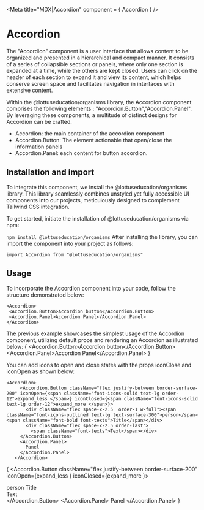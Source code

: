 
<Meta title="MDX|Accordion" component = { Accordion } />

# Accordion
The "Accordion" component is a user interface that allows content to be organized and presented in a hierarchical and compact manner. 
It consists of a series of collapsible sections or panels, where only one section is expanded at a time, while the others are kept 
closed. Users can click on the header of each section to expand it and view its content, which helps conserve screen space and 
facilitates navigation in interfaces with extensive content.

Within the @lottuseducation/organisms library, the Accordion component comprises the following elements : "Accordion.Button","Accordion.Panel".
By leveraging these components, a multitude of distinct designs for Accordion can be crafted.

- Accordion: the main container of the accordion component
- Accordion.Button: The element actionable that open/close the information panels
- Accordion.Panel: each content for button accordion.

## Installation and import
To integrate this component, we install the @lottuseducation/organisms library.
This library seamlessly combines unstyled yet fully accessible UI components into our projects,
 meticulously designed to complement Tailwind CSS integration.

To get started, initiate the installation of @lottuseducation/organisms via npm:

  ``` npm install @lottuseducation/organisms ```
After installing the library, you can import the component into your project as follows:

```import Accordion from "@lottuseducation/organisms" ```

## Usage

To incorporate the Accordion component into your code, follow the structure demonstrated below:

```
<Accordion>
 <Accordion.Button>Accordion button</Accordion.Button>
 <Accordion.Panel>Accordion Panel</Accordion.Panel>
</Accordion>
```
The previous example showcases the simplest usage of the Accordion component, utilizing default props and rendering
 an Accordion as illustrated below:
{
<Accordion>
 <Accordion.Button>Accordion button</Accordion.Button>
 <Accordion.Panel>Accordion Panel</Accordion.Panel>
</Accordion>
}

You can add icons to open and close states with the props iconClose and iconOpen as shown below:
```
<Accordion>
     <Accordion.Button className="flex justify-between border-surface-200" iconOpen={<span className="font-icons-solid text-lg order-12">expand_less </span>} iconClosed={<span className="font-icons-solid text-lg order-12">expand_more </span>}>
       <div className="flex space-x-2.5  order-1 w-full"><span className="font-icons-outlined text-lg text-surface-300">person</span> <span className="font-bold font-texts">Title</span></div>
       <div className="flex space-x-2.5 order-last">
         <span className="font-texts">Text</span></div>
     </Accordion.Button>
     <Accordion.Panel>
       Panel
     </Accordion.Panel>
   </Accordion>
```

{
  <Accordion>
     <Accordion.Button className="flex justify-between border-surface-200" iconOpen={<span className="font-icons-solid text-lg order-12">expand_less </span>} iconClosed={<span className="font-icons-solid text-lg order-12">expand_more </span>}>
       <div className="flex space-x-2.5  order-1 w-full"><span className="font-icons-outlined text-lg text-surface-300">person</span> <span className="font-bold font-texts">Title</span></div>
       <div className="flex space-x-2.5 order-last">
         <span className="font-texts">Text</span></div>
     </Accordion.Button>
     <Accordion.Panel>
       Panel
     </Accordion.Panel>
   </Accordion>
}